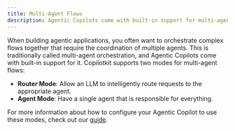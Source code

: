 ```yaml
---
title: Multi-Agent Flows
description: Agentic Copilots come with built-in support for multi-agent flows.
---
```


When building agentic applications, you often want to orchestrate complex flows together that require the coordination of multiple
agents. This is traditionally called multi-agent orchestration, and Agentic Copilots come with built-in support for it. Copilotkit supports
two modes for multi-agent flows:

- **Router Mode**: Allow an LLM to intelligently route requests to the appropriate agent.
- **Agent Mode**: Have a single agent that is responsible for everything.

For more information about how to configure your Agentic Copilot to use these modes, check out our [guide](/coagents/advanced/router-mode-agent-lock).